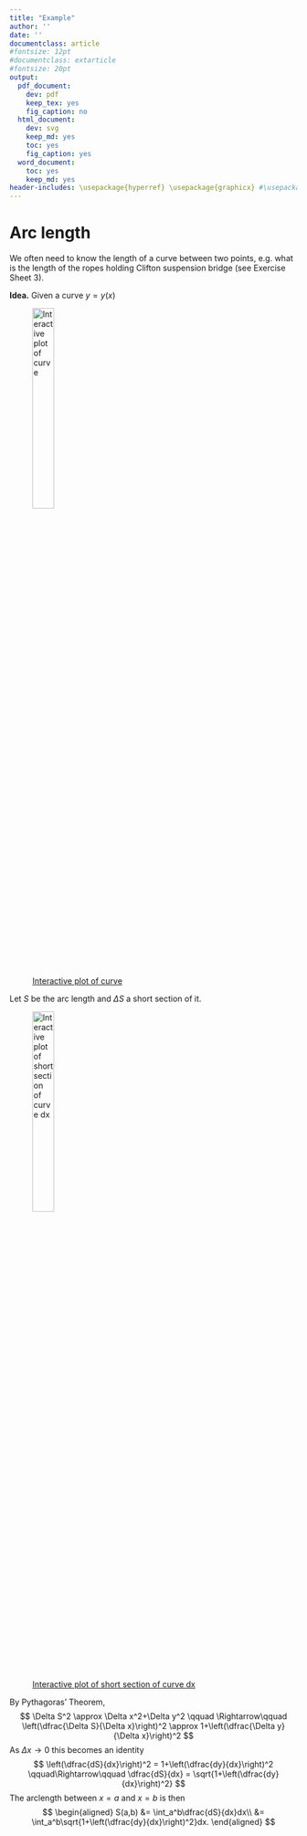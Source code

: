 ```yaml
---
title: "Example"
author: ''
date: ''
documentclass: article
#fontsize: 12pt
#documentclass: extarticle
#fontsize: 20pt
output:
  pdf_document:
    dev: pdf
    keep_tex: yes
    fig_caption: no
  html_document:
    dev: svg
    keep_md: yes
    toc: yes
    fig_caption: yes
  word_document:
    toc: yes
    keep_md: yes
header-includes: \usepackage{hyperref} \usepackage{graphicx} #\usepackage{float}\floatplacement{figure}{H} #\usepackage{helvet}\renewcommand{\familydefault}{\sfdefault}\setlength{\parindent}{0pt}\setlength{\parskip}{6pt}\renewcommand{\baselinestretch}{1.25}
---
```

<script type="text/x-mathjax-config">
MathJax.Hub.Config({
  CommonHTML: { linebreaks: { automatic: true } },
  "HTML-CSS": { linebreaks: { automatic: true } },
         SVG: { linebreaks: { automatic: true } }
});
</script>

# Arc length 
We often need to know the length of a curve between two points,
e.g. what is the length of the ropes holding Clifton suspension bridge (see Exercise Sheet 3).

**Idea.** Given a curve $y=y(x)$

\centering

![[Interactive plot of curve](https://www.desmos.com/calculator/t8dz6vlmnz)\label{arclength1}](arclength1.png){width=30% longdesc=https://www.desmos.com/calculator/t8dz6vlmnz}

\flushleft

Let $S$ be the arc length and  $\Delta S$ a short section of it.

\centering

![[Interactive plot of short section of curve dx](https://www.desmos.com/calculator/g5duc4kmfp)\label{arclengthdx}](arclengthdx.png){width=30% longdesc=https://www.desmos.com/calculator/g5duc4kmfp}

\flushleft
By Pythagoras' Theorem,
$$
\Delta S^2 \approx \Delta x^2+\Delta y^2
\qquad \Rightarrow\qquad
\left(\dfrac{\Delta S}{\Delta x}\right)^2 \approx 1+\left(\dfrac{\Delta y}{\Delta x}\right)^2
$$
As $\Delta x\to0$ this becomes an identity
$$
\left(\dfrac{dS}{dx}\right)^2 = 1+\left(\dfrac{dy}{dx}\right)^2
\qquad\Rightarrow\qquad
\dfrac{dS}{dx} = \sqrt{1+\left(\dfrac{dy}{dx}\right)^2}
$$
The arclength between $x=a$ and $x=b$ is then
$$
\begin{aligned}
  S(a,b) &= \int_a^b\dfrac{dS}{dx}dx\\
  &= \int_a^b\sqrt{1+\left(\dfrac{dy}{dx}\right)^2}dx.
\end{aligned}
$$

